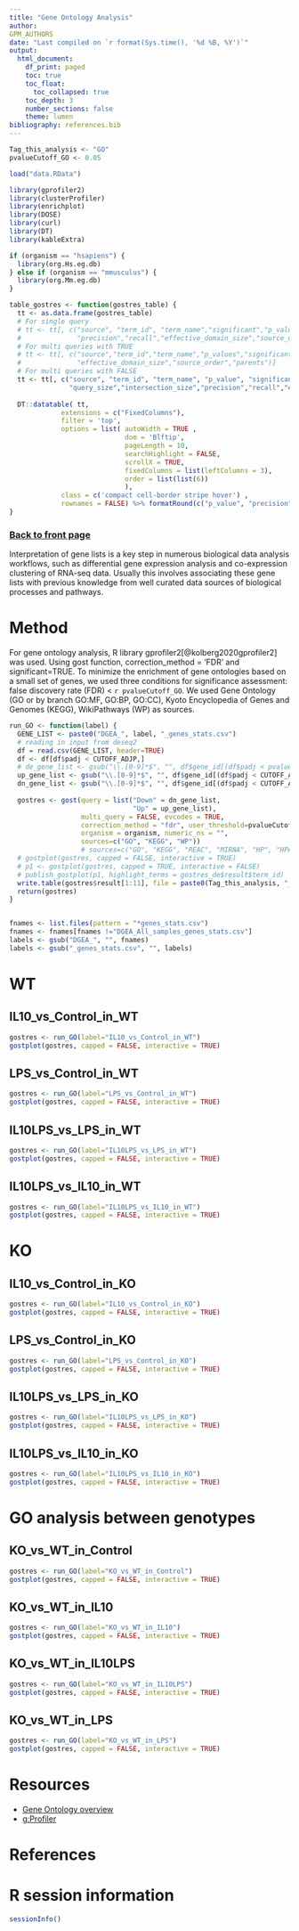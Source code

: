 ```yaml
---
title: "Gene Ontology Analysis"
author:
GPM_AUTHORS
date: "Last compiled on `r format(Sys.time(), '%d %B, %Y')`"
output:
  html_document:
    df_print: paged
    toc: true
    toc_float:
      toc_collapsed: true
    toc_depth: 3
    number_sections: false
    theme: lumen
bibliography: references.bib
---
```


```r
Tag_this_analysis <- "GO"
pvalueCutoff_GO <- 0.05

load("data.RData")

library(gprofiler2)
library(clusterProfiler)
library(enrichplot)
library(DOSE)
library(curl)
library(DT)
library(kableExtra)

if (organism == "hsapiens") {
  library(org.Hs.eg.db)
} else if (organism == "mmusculus") {
  library(org.Mm.eg.db)
}

table_gostres <- function(gostres_table) {
  tt <- as.data.frame(gostres_table)
  # For single query
  # tt <- tt[, c("source", "term_id", "term_name","significant","p_value","term_size","query_size","intersection_size",
  #              "precision","recall","effective_domain_size","source_order","parents")]
  # For multi queries with TRUE
  # tt <- tt[, c("source","term_id","term_name","p_values","significant","term_size", "query_sizes","intersection_sizes",
  #              "effective_domain_size","source_order","parents")]
  # For multi queries with FALSE
  tt <- tt[, c("source", "term_id", "term_name", "p_value", "significant", "term_size", "query",
               "query_size","intersection_size","precision","recall","effective_domain_size","source_order","parents")]
     
  DT::datatable( tt,
             extensions = c("FixedColumns"),
             filter = 'top',
             options = list( autoWidth = TRUE ,
                             dom = 'Blftip',
                             pageLength = 10,
                             searchHighlight = FALSE,
                             scrollX = TRUE,
                             fixedColumns = list(leftColumns = 3),
                             order = list(list(6))
                             ),
             class = c('compact cell-border stripe hover') ,
             rownames = FALSE) %>% formatRound(c("p_value", "precision", "recall"), 4)
}

```

### [Back to front page](Analysis_Report_RNAseq.html)

Interpretation of gene lists is a key step in numerous biological data analysis workflows, such as differential gene expression analysis and co-expression clustering of RNA-seq data. Usually this involves associating these gene lists with previous knowledge from well curated data sources of biological processes and pathways.

# Method

For gene ontology analysis, R library gprofiler2[@kolberg2020gprofiler2] was used. Using gost function, correction_method = 'FDR' and significant=TRUE. To minimize the enrichment of gene ontologies based on a small set of genes, we used three conditions for significance assessment: false discovery rate (FDR) < `r pvalueCutoff_GO`. We used Gene Ontology (GO or by branch GO\:MF, GO\:BP, GO\:CC), Kyoto Encyclopedia of Genes and Genomes (KEGG), WikiPathways (WP) as sources.

<!-- intersection size (intersection between gene set vs. a number of genes in a term) > 3; and precision (intersection size divided by gene set) >0.03 -->


```r
run_GO <- function(label) {
  GENE_LIST <- paste0("DGEA_", label, "_genes_stats.csv")
  # reading in input from deseq2
  df = read.csv(GENE_LIST, header=TRUE)
  df <- df[df$padj < CUTOFF_ADJP,]
  # de_gene_list <- gsub("\\.[0-9]*$", "", df$gene_id[(df$padj < pvalueCutoff)])
  up_gene_list <- gsub("\\.[0-9]*$", "", df$gene_id[(df$padj < CUTOFF_ADJP)&(df$log2FoldChange>0)])
  dn_gene_list <- gsub("\\.[0-9]*$", "", df$gene_id[(df$padj < CUTOFF_ADJP)&(df$log2FoldChange<0)])
  
  gostres <- gost(query = list("Down" = dn_gene_list,
                               "Up" = up_gene_list), 
                  multi_query = FALSE, evcodes = TRUE, 
                  correction_method = "fdr", user_threshold=pvalueCutoff_GO,
                  organism = organism, numeric_ns = "",
                  sources=c("GO", "KEGG", "WP"))
                  # sources=c("GO", "KEGG", "REAC", "MIRNA", "HP", "HPA", "WP"))
  # gostplot(gostres, capped = FALSE, interactive = TRUE)
  # p1 <- gostplot(gostres, capped = TRUE, interactive = FALSE)
  # publish_gostplot(p1, highlight_terms = gostres_de$result$term_id)
  write.table(gostres$result[1:11], file = paste0(Tag_this_analysis, "_", label,"_res.csv"))
  return(gostres)
}


fnames <- list.files(pattern = "*genes_stats.csv")
fnames <- fnames[fnames !="DGEA_All_samples_genes_stats.csv"]
labels <- gsub("DGEA_", "", fnames)
labels <- gsub("_genes_stats.csv", "", labels)

```

<!-- # GO analysis among treatments {.tabset} -->

<!-- ```{r,echo=FALSE, results='asis', warning=FALSE, message=FALSE} -->
<!-- for (lab in labels) { -->
<!--   cat("\n## ",  lab, "\n") -->
<!--   gostres <- run_GO(label=lab) -->
<!--   gostplot(gostres, capped = FALSE, interactive = TRUE) -->
<!--   cat("\n") -->
<!-- } -->
<!-- ``` -->

# WT {.tabset}

## IL10_vs_Control_in_WT

```r
gostres <- run_GO(label="IL10_vs_Control_in_WT")
gostplot(gostres, capped = FALSE, interactive = TRUE)
```

## LPS_vs_Control_in_WT

```r
gostres <- run_GO(label="LPS_vs_Control_in_WT")
gostplot(gostres, capped = FALSE, interactive = TRUE)
```

## IL10LPS_vs_LPS_in_WT

```r
gostres <- run_GO(label="IL10LPS_vs_LPS_in_WT")
gostplot(gostres, capped = FALSE, interactive = TRUE)
```

## IL10LPS_vs_IL10_in_WT

```r
gostres <- run_GO(label="IL10LPS_vs_IL10_in_WT")
gostplot(gostres, capped = FALSE, interactive = TRUE)
```

# KO {.tabset}

## IL10_vs_Control_in_KO

```r
gostres <- run_GO(label="IL10_vs_Control_in_KO")
gostplot(gostres, capped = FALSE, interactive = TRUE)
```

## LPS_vs_Control_in_KO

```r
gostres <- run_GO(label="LPS_vs_Control_in_KO")
gostplot(gostres, capped = FALSE, interactive = TRUE)
```

## IL10LPS_vs_LPS_in_KO

```r
gostres <- run_GO(label="IL10LPS_vs_LPS_in_KO")
gostplot(gostres, capped = FALSE, interactive = TRUE)
```

## IL10LPS_vs_IL10_in_KO

```r
gostres <- run_GO(label="IL10LPS_vs_IL10_in_KO")
gostplot(gostres, capped = FALSE, interactive = TRUE)
```

# GO analysis between genotypes {.tabset}

## KO_vs_WT_in_Control

```r
gostres <- run_GO(label="KO_vs_WT_in_Control")
gostplot(gostres, capped = FALSE, interactive = TRUE)
```

## KO_vs_WT_in_IL10

```r
gostres <- run_GO(label="KO_vs_WT_in_IL10")
gostplot(gostres, capped = FALSE, interactive = TRUE)
```

## KO_vs_WT_in_IL10LPS

```r
gostres <- run_GO(label="KO_vs_WT_in_IL10LPS")
gostplot(gostres, capped = FALSE, interactive = TRUE)
```

## KO_vs_WT_in_LPS

```r
gostres <- run_GO(label="KO_vs_WT_in_LPS")
gostplot(gostres, capped = FALSE, interactive = TRUE)
```

# Resources

* [Gene Ontology overview](http://geneontology.org/docs/ontology-documentation/)
* [g:Profiler](https://biit.cs.ut.ee/gprofiler/page/r)

# References

<div id="refs"></div>


# R session information

```r
sessionInfo()
```